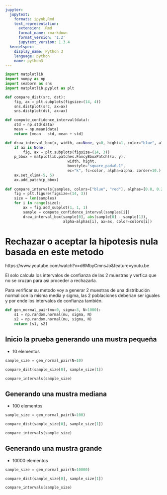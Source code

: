 ```yaml
---
jupyter:
  jupytext:
    formats: ipynb,Rmd
    text_representation:
      extension: .Rmd
      format_name: rmarkdown
      format_version: '1.2'
      jupytext_version: 1.3.4
  kernelspec:
    display_name: Python 3
    language: python
    name: python3
---
```


```python
import matplotlib
import numpy as np
import seaborn as sns
import matplotlib.pyplot as plt
```

```python
def compare_dist(src, dst):
    fig, ax = plt.subplots(figsize=(14, 4))
    sns.distplot(src, ax=ax)
    sns.distplot(dst, ax=ax)
```

```python
def compute_confidence_interval(data):
    std = np.std(data)
    mean = np.mean(data)
    return [mean - std, mean + std]
```

```python
def draw_interval_box(x, width, ax=None, y=0, hight=1, color="blue", alpha=1): 
    if ax is None:
        fig, ax = plt.subplots(figsize=(14, 3))
    p_bbox = matplotlib.patches.FancyBboxPatch((x, y),
                            width, hight,
                            boxstyle="square,pad=0.1",
                            ec="k", fc=color, alpha=alpha, zorder=10.)
    ax.set_xlim(-5, 5)
    ax.add_patch(p_bbox)
    
def compare_intervals(samples, colors=["blue", "red"], alphas=[0.8, 0.2]):
    fig = plt.figure(figsize=(14, 3))
    size = len(samples)
    for i in range(size):
        ax = fig.add_subplot(1, 1, 1)
        sample = compute_confidence_interval(samples[i])
        draw_interval_box(sample[0], abs(sample[0] - sample[1]), 
                          alpha=alphas[i], ax=ax, color=colors[i])
```

# Rechazar o aceptar la hipotesis nula basada en este metodo

https://www.youtube.com/watch?v=d6MbyCmnsJo&feature=youtu.be
    
El solo calcula los intervalos de confianza de las 2 muestras y verfica que no se cruzan para así proceder a
rechazarla.

Para verificar su metodo voy a generar 2 muestras de una distribución normal con la misma media y sigma, las 2 poblaciones deberían ser iguales y por ende los intervalos de confianza también.

```python
def gen_normal_pair(mu=0, sigma=3, N=1000):
    s1 = np.random.normal(mu, sigma, N)
    s2 = np.random.normal(mu, sigma, N)
    return [s1, s2]
```

## Inicio la prueba generando una mustra pequeña

- 10 elementos

```python
sample_size = gen_normal_pair(N=10)
```

```python
compare_dist(sample_size[0], sample_size[1])
```

```python
compare_intervals(sample_size)
```

## Generando una mustra mediana

- 100 elementos

```python
sample_size = gen_normal_pair(N=100)
```

```python
compare_dist(sample_size[0], sample_size[1])
```

```python
compare_intervals(sample_size)
```

## Generando una mustra grande

- 10000 elementos

```python
sample_size = gen_normal_pair(N=10000)
```

```python
compare_dist(sample_size[0], sample_size[1])
```

```python
compare_intervals(sample_size)
```
